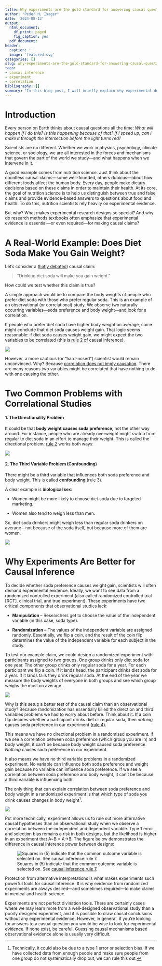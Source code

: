 ```yaml
---
title: Why experiments are the gold standard for answering causal questions
author: "Peder M. Isager"
date: '2024-08-13'
output:
  html_document: 
    df_print: paged
    fig_caption: yes
  pdf_document: 
header:
  caption: ''
  image: 'featured.svg'
categories: []
slug: why-experiments-are-the-gold-standard-for-answering-causal-questions
tags: 
- causal inference
- experiment
- correlation
bibliography: []
summary: "In this blog post, I will briefly explain why experimental designs are considered so valuable by scientists and why we often insist that randomized experiments are necessary for answering causal questions. I will use a practical example to illustrate this point. If you're new to the concept of causal inference, it may be helpful to read my earlier blog posts on *correlation vs. causation* and *eight basic rules for causal inference.*"
---
```


# Introduction

Every person on Earth thinks about causal questions all the time: *What will happen if I do this? Is this happening because of that? If I speed up, can I make it through the intersection before the light turns red?*

Scientists are no different. Whether we work in physics, psychology, climate science, or sociology, we are all interested in the forces and mechanisms that govern the part of the world we study—and what happens when we intervene in it.

A good example comes from nutrition science. Just think about the countless causal claims—some well-founded, others dubious—about how different foods affect the human body. Every day, people make dietary decisions based on these claims in order to maintain their health. At its core, the goal of nutrition science is to help us distinguish between true and false claims and provide evidence-based answers to questions about food and health. To do this, nutrition scientists rely heavily on experimental evidence.

But why? What makes experimental research designs so special? And why do research methods textbooks often emphasize that experimental evidence is essential—or even required—for making causal claims?

# A Real-World Example: Does Diet Soda Make You Gain Weight?

Let’s consider a ([hotly debated](https://www.youtube.com/watch?v=4fhBB6VRXXk)) causal claim:

> "Drinking diet soda will make you gain weight.”

How could we test whether this claim is true?

A simple approach would be to compare the body weights of people who prefer diet soda with those who prefer regular soda. This is an example of an observational (or correlational) study. We observe two naturally occurring variables—soda preference and body weight—and look for a correlation.

If people who prefer diet soda have higher body weight on average, some might conclude that diet soda causes weight gain. That logic seems reasonable: if diet soda causes weight gain, we might expect the two variables to be correlated (this is [rule 2](https://pedermisager.org/blog/eight_basic_rules_for_causal_inference/ "See "Rule 2: Causal influence creates correlation"") of causal inference).

![](soda_causes_weight.png)

However, a more cautious (or "hard-nosed") scientist would remain unconvinced. Why? Because [correlation does not imply causation](https://pedermisager.org/blog/why_does_correlation_not_equal_causation/). There are many reasons two variables might be correlated that have nothing to do with one causing the other.

# Two Common Problems with Correlational Studies

#### 1. **The Directionality Problem**

It could be that **body weight causes soda preference**, not the other way around. For instance, people who are already overweight might switch from regular to diet soda in an effort to manage their weight. This is called the directional problem; [rule 2](https://pedermisager.org/blog/eight_basic_rules_for_causal_inference/) works both ways:

![](weight_causes_soda.png)

#### 2. **The Third Variable Problem (Confounding)**

There might be a third variable that influences both soda preference and body weight. This is called **confounding** ([rule 3](https://pedermisager.org/blog/eight_basic_rules_for_causal_inference/ "See "Rule 3: Confounding creates correlation"")).

A clear example is **biological sex**:

-   Women might be more likely to choose diet soda due to targeted marketing.

-   Women also tend to weigh less than men.

So, diet soda drinkers might weigh less than regular soda drinkers on average—not because of the soda itself, but because more of them are women.

![](sex_as_third_variable.png)

# Why Experiments Are Better for Causal Inference

To decide whether soda preference causes weight gain, scientists will often demand experimental evidence. Ideally, we want to see data from a randomized controlled experiment (also called randomized controlled trial [RCT], clinical trial, and true experiment). These experiments have two critical components that observational studies lack:

-   **Manipulation** – Researchers get to choose the value of the independent variable (in this case, soda type).

-   **Randomization** – The values of the independent variable are assigned randomly. Essentially, we flip a coin, and the result of the coin flip determines the value of the independent variable for each subject in the study.

To test our example claim, we could design a randomized experiment with participants assigned to two groups. One group drinks only diet soda for one year. The other group drinks only regular soda for a year. For each participant we flip a coin. If it lands head, the participant drinks diet soda for a year. If it lands tails they drink regular soda. At the end of the year we measure the body weights of everyone in both groups and see which group weighs the most on average.

![](experiment_design_example.png)

Why is this setup a better test of the causal claim than an observational study? Because randomization has essentially killed the direction and third variables problems we had to worry about before. Think about it. If a coin flip decides whether a participant drinks diet or regular soda, then *nothing* causes soda preference in our experiment ([rule 4](https://pedermisager.org/blog/eight_basic_rules_for_causal_inference/ "See "Rule 4: Random manipulation protects a variable from causal influence"")).

This means we have no directional problem in a randomized experiment. If we see a correlation between soda preference (which group you are in) and body weight, it can’t be because body weight caused soda preference. *Nothing* causes soda preference in our experiment.

It also means we have no third variable problems in a randomized experiment. No variable can influence both soda preference and weight gain because no variable can influence soda preference. If we see a correlation between soda preference and body weight, it can’t be because a third variable is influencing both.

The only thing that can explain correlation between soda preference and body weight in a randomized experiment is that which type of soda you drink causes changes in body weight[^1].

[^1]: Technically, it could also be due to a type 1 error or selection bias. If we have collected data from enough people and make sure people from one group do not systematically drop out, we can rule this out.

![](soda_causes_weight_experiment.png)

Put more technically, experiment allows us to rule out more alternative causal hypotheses than an observational study when we observe a correlation between the independent and dependent variable. Type 1 error and selection bias remains a risk in both designs, but the likelihood is higher in an experiment that A\~B = A-\>B. The figure below demonstrates the difference in causal inference power between designs:

![Squares in (5) indicate that the common outcome variable is selected on. See [causal inference rule 7](https://pedermisager.org/blog/eight_basic_rules_for_causal_inference/).](hypotheses_ruled_out_by_different_designs.png)

Protection from alternative interpretations is what makes experiments such powerful tools for causal inference. It is why evidence from randomized experiments are always desired—and sometimes required—to make claims in medical and health science. 

Experiments are not perfect divination tools. There are certainly cases where we may learn more from a well-designed observational study than a poorly designed experiment, and it is possible to draw causal conclusions without any experimental evidence. However, in general, if you’re looking for answers to a casual question you would be wise to look for experimental evidence. If none exist, be careful. Guessing causal mechanisms based observational evidence alone is usually very difficult.
